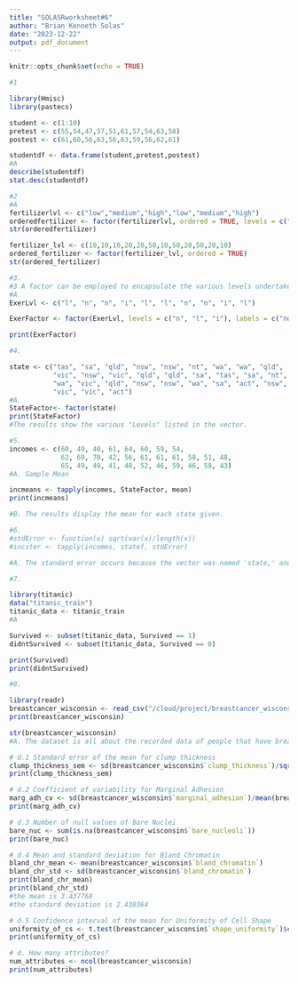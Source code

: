 ```yaml
---
title: "SOLASRworksheet#6"
author: "Brian Kenneth Solas"
date: "2023-12-22"
output: pdf_document
---
```


```r
knitr::opts_chunk$set(echo = TRUE)
```

```r
#1

library(Hmisc)
library(pastecs)

student <- c(1:10)
pretest <- c(55,54,47,57,51,61,57,54,63,58)
postest <- c(61,60,56,63,56,63,59,56,62,61)

studentdf <- data.frame(student,pretest,postest)
#A
describe(studentdf)
stat.desc(studentdf)
```

```r
#2
#A
fertilizerlvl <- c("low","medium","high","low","medium","high")
orderedfertilizer <- factor(fertilizerlvl, ordered = TRUE, levels = c("low","medium","high"))
str(orderedfertilizer)

fertilizer_lvl <- c(10,10,10,20,20,50,10,50,20,50,20,10)
ordered_fertilizer <- factor(fertilizer_lvl, ordered = TRUE)
str(ordered_fertilizer)

```

```r
#3.
#3 A factor can be employed to encapsulate the various levels undertaken by 10 subjects..
#A
ExerLvl <- c("l", "n", "n", "i", "l", "l", "n", "n", "i", "l")

ExerFactor <- factor(ExerLvl, levels = c("n", "l", "i"), labels = c("none", "light", "intense"))

print(ExerFactor)
```

```r
#4.

state <- c("tas", "sa", "qld", "nsw", "nsw", "nt", "wa", "wa", "qld",
           "vic", "nsw", "vic", "qld", "qld", "sa", "tas", "sa", "nt",
           "wa", "vic", "qld", "nsw", "nsw", "wa", "sa", "act", "nsw",
           "vic", "vic", "act")
#A. 
StateFactor<- factor(state)
print(StateFactor)
#The results show the various "Levels" listed in the vector.
```

```r
#5.
incomes <- c(60, 49, 40, 61, 64, 60, 59, 54,
             62, 69, 70, 42, 56, 61, 61, 61, 58, 51, 48,
             65, 49, 49, 41, 48, 52, 46, 59, 46, 58, 43)
#A. Sample Mean

incmeans <- tapply(incomes, StateFactor, mean)
print(incmeans)

#B. The results display the mean for each state given. 
```

```r
#6.
#stdError <- function(x) sqrt(var(x)/length(x))
#incster <- tapply(incomes, statef, stdError)

#A. The standard error occurs because the vector was named 'state,' and the object 'statef' is not found.
```


```r
#7.

library(titanic)
data("titanic_train")
titanic_data <- titanic_train
#A

Survived <- subset(titanic_data, Survived == 1)
didntSurvived <- subset(titanic_data, Survived == 0)

print(Survived)
print(didntSurvived)
```

```r
#8.

library(readr)
breastcancer_wisconsin <- read_csv("/cloud/project/breastcancer_wisconsin.csv")
print(breastcancer_wisconsin)

```

```r
str(breastcancer_wisconsin)
#A. The dataset is all about the recorded data of people that have breastcancer and its characteristics.
```

```r
# d.1 Standard error of the mean for clump thickness
clump_thickness_sem <- sd(breastcancer_wisconsin$`clump_thickness`)/sqrt(length(breastcancer_wisconsin$`clump_thickness`))
print(clump_thickness_sem)
```

```r
# d.2 Coefficient of variability for Marginal Adhesion
marg_adh_cv <- sd(breastcancer_wisconsin$`marginal_adhesion`)/mean(breastcancer_wisconsin$`marginal_adhesion`) * 100
print(marg_adh_cv)
```

```r
# d.3 Number of null values of Bare Nuclei
bare_nuc <- sum(is.na(breastcancer_wisconsin$`bare_nucleoli`))
print(bare_nuc)
```

```r
# d.4 Mean and standard deviation for Bland Chromatin
bland_chr_mean <- mean(breastcancer_wisconsin$`bland_chromatin`)
bland_chr_std <- sd(breastcancer_wisconsin$`bland_chromatin`)
print(bland_chr_mean)
print(bland_chr_std)
#the mean is 3.437768
#the standard deviation is 2.438364
```

```r
# d.5 Confidence interval of the mean for Uniformity of Cell Shape
uniformity_of_cs <- t.test(breastcancer_wisconsin$`shape_uniformity`)$conf.int
print(uniformity_of_cs)
```

```r
# d. How many attributes?
num_attributes <- ncol(breastcancer_wisconsin)
print(num_attributes)
```

